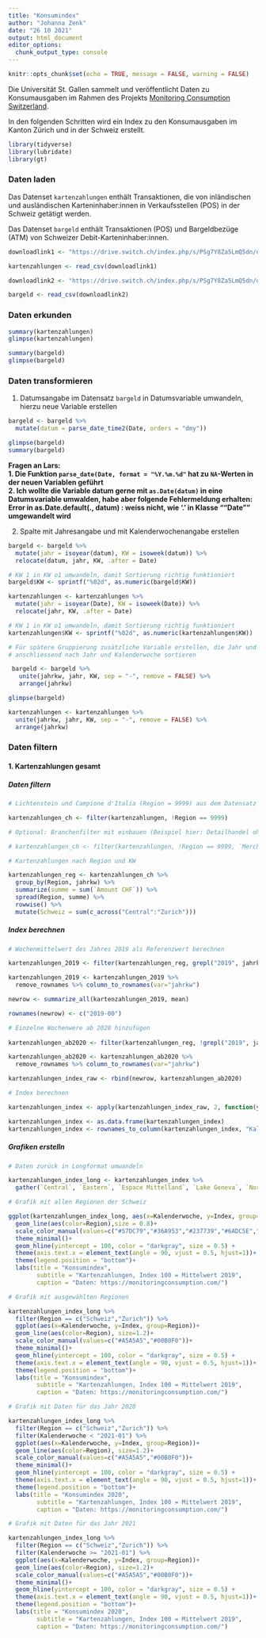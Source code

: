 ---
title: "Konsumindex"
author: "Johanna Zenk"
date: "26 10 2021"
output: html_document
editor_options: 
  chunk_output_type: console
---

```{r setup, include=FALSE}
knitr::opts_chunk$set(echo = TRUE, message = FALSE, warning = FALSE)
```

Die Universität St. Gallen sammelt und veröffentlicht Daten zu Konsumausgaben im Rahmen des Projekts [Monitoring Consumption Switzerland](https://monitoringconsumption.com/).

In den folgenden Schritten wird ein Index zu den Konsumausgaben im Kanton Zürich und in der Schweiz erstellt.

```{r packages}

library(tidyverse)
library(lubridate)
library(gt)

```

### Daten laden

Das Datenset ``kartenzahlungen`` enthält Transaktionen, die von inländischen und ausländischen Karteninhaber:innen in Verkaufsstellen (POS) in der Schweiz getätigt werden.

Das Datenset ``bargeld`` enthält Transaktionen (POS) und Bargeldbezüge (ATM) von Schweizer Debit-Karteninhaber:innen.

```{r}

downloadlink1 <- "https://drive.switch.ch/index.php/s/PSg7Y8Za5LmQ5dn/download?path=%2F2_ACQUIRING%20DATA&files=ACQ_POS_Grossregion_NOGA.csv"

kartenzahlungen <- read_csv(downloadlink1)

downloadlink2 <- "https://drive.switch.ch/index.php/s/PSg7Y8Za5LmQ5dn/download?path=%2F3_ISSUING%20DATA&files=DEBIT_Merchanttype_Grossregion.csv"

bargeld <- read_csv(downloadlink2)

```

### Daten erkunden

```{r}

summary(kartenzahlungen)
glimpse(kartenzahlungen)

summary(bargeld)
glimpse(bargeld)

```

### Daten transformieren

1. Datumsangabe im Datensatz ``bargeld`` in Datumsvariable umwandeln, hierzu neue Variable erstellen

```{r}

bargeld <- bargeld %>%
  mutate(datum = parse_date_time2(Date, orders = "dmy"))

glimpse(bargeld)
summary(bargeld)

```

**Fragen an Lars:**  
**1. Die Funktion ``parse_date(Date, format = "%Y.%m.%d"`` hat zu ``NA``-Werten in der neuen Variablen geführt**  
**2. Ich wollte die Variable datum gerne mit ``as.Date(datum)`` in eine Datumsvariable umwalden, habe aber folgende Fehlermeldung erhalten:**  
**Error in as.Date.default(., datum) : weiss nicht, wie '.' in Klasse "“Date”" umgewandelt wird**

2. Spalte mit Jahresangabe und mit Kalenderwochenangabe erstellen

```{r}

bargeld <- bargeld %>%
  mutate(jahr = isoyear(datum), KW = isoweek(datum)) %>%
  relocate(datum, jahr, KW, .after = Date)

# KW 1 in KW o1 umwandeln, damit Sortierung richtig funktioniert
bargeld$KW <- sprintf("%02d", as.numeric(bargeld$KW))  

kartenzahlungen <- kartenzahlungen %>%
  mutate(jahr = isoyear(Date), KW = isoweek(Date)) %>%
  relocate(jahr, KW, .after = Date) 

# KW 1 in KW o1 umwandeln, damit Sortierung richtig funktioniert
kartenzahlungen$KW <- sprintf("%02d", as.numeric(kartenzahlungen$KW))  

# Für spätere Gruppierung zusätzliche Variable erstellen, die Jahr und Kalenderwoche vereint
# anschliessend nach Jahr und Kalenderwoche sortieren

 bargeld <- bargeld %>%
   unite(jahrkw, jahr, KW, sep = "-", remove = FALSE) %>% 
   arrange(jahrkw)

glimpse(bargeld)

kartenzahlungen <- kartenzahlungen %>%
  unite(jahrkw, jahr, KW, sep = "-", remove = FALSE) %>%
  arrange(jahrkw)

```


### Daten filtern

#### 1. Kartenzahlungen gesamt

##### Daten filtern

```{r}

# Lichtenstein und Campione d'Italia (Region = 9999) aus dem Datensatz herausfiltern

kartenzahlungen_ch <- filter(kartenzahlungen, !Region == 9999)

# Optional: Branchenfilter mit einbauen (Beispiel hier: Detailhandel ohne Tankstellen)

# kartenzahlungen_ch <- filter(kartenzahlungen, !Region == 9999, `Merchant category` == c("Retail: Food, beverage, tobacco","Retail: Other goods"))

# Kartenzahlungen nach Region und KW

kartenzahlungen_reg <- kartenzahlungen_ch %>%
  group_by(Region, jahrkw) %>%
  summarize(summe = sum(`Amount CHF`)) %>%
  spread(Region, summe) %>%
  rowwise() %>%
  mutate(Schweiz = sum(c_across("Central":"Zurich")))

```

##### Index berechnen

```{r}

# Wochenmittelwert des Jahres 2019 als Referenzwert berechnen

kartenzahlungen_2019 <- filter(kartenzahlungen_reg, grepl("2019", jahrkw))

kartenzahlungen_2019 <- kartenzahlungen_2019 %>% 
  remove_rownames %>% column_to_rownames(var="jahrkw")

newrow <- summarize_all(kartenzahlungen_2019, mean)

rownames(newrow) <- c("2019-00")

# Einzelne Wochenwere ab 2020 hinzufügen
  
kartenzahlungen_ab2020 <- filter(kartenzahlungen_reg, !grepl("2019", jahrkw))

kartenzahlungen_ab2020 <- kartenzahlungen_ab2020 %>% 
  remove_rownames %>% column_to_rownames(var="jahrkw")

kartenzahlungen_index_raw <- rbind(newrow, kartenzahlungen_ab2020)

# Index berechnen

kartenzahlungen_index <- apply(kartenzahlungen_index_raw, 2, function(y) 100 * y / y[1])

kartenzahlungen_index <- as.data.frame(kartenzahlungen_index)
kartenzahlungen_index <- rownames_to_column(kartenzahlungen_index, "Kalenderwoche")

```

##### Grafiken erstelln

```{r}

# Daten zurück in Longformat umwandeln

kartenzahlungen_index_long <- kartenzahlungen_index %>%
  gather(`Central`, `Eastern`, `Espace Mittelland`, `Lake Geneva`, `Northwestern`, `Ticino`, `Zurich`, `Schweiz`, key = "Region", value = "Index")

# Grafik mit allen Regionen der Schweiz

ggplot(kartenzahlungen_index_long, aes(x=Kalenderwoche, y=Index, group=Region))+
  geom_line(aes(color=Region),size = 0.8)+
  scale_color_manual(values=c("#57DC79","#36A953","#237739","#6ADC5E","#82B0BE","#A5A5A5","#A0DCAF","#00B0F0"))+
  theme_minimal()+
  geom_hline(yintercept = 100, color = "darkgray", size = 0.5) +
  theme(axis.text.x = element_text(angle = 90, vjust = 0.5, hjust=1))+
  theme(legend.position = "bottom")+
  labs(title = "Konsumindex",
        subtitle = "Kartenzahlungen, Index 100 = Mittelwert 2019",
        caption = "Daten: https://monitoringconsumption.com/")

# Grafik mit ausgewählten Regionen

kartenzahlungen_index_long %>%
  filter(Region == c("Schweiz","Zurich")) %>%
  ggplot(aes(x=Kalenderwoche, y=Index, group=Region))+
  geom_line(aes(color=Region), size=1.2)+
  scale_color_manual(values=c("#A5A5A5","#00B0F0"))+
  theme_minimal()+
  geom_hline(yintercept = 100, color = "darkgray", size = 0.5) +
  theme(axis.text.x = element_text(angle = 90, vjust = 0.5, hjust=1))+
  theme(legend.position = "bottom")+
  labs(title = "Konsumindex",
        subtitle = "Kartenzahlungen, Index 100 = Mittelwert 2019",
        caption = "Daten: https://monitoringconsumption.com/")

# Grafik mit Daten für das Jahr 2020

kartenzahlungen_index_long %>%
  filter(Region == c("Schweiz","Zurich")) %>%
  filter(Kalenderwoche < "2021-01") %>%
  ggplot(aes(x=Kalenderwoche, y=Index, group=Region))+
  geom_line(aes(color=Region), size=1.2)+
  scale_color_manual(values=c("#A5A5A5","#00B0F0"))+
  theme_minimal()+
  geom_hline(yintercept = 100, color = "darkgray", size = 0.5) +
  theme(axis.text.x = element_text(angle = 90, vjust = 0.5, hjust=1))+
  theme(legend.position = "bottom")+
  labs(title = "Konsumindex 2020",
        subtitle = "Kartenzahlungen, Index 100 = Mittelwert 2019",
        caption = "Daten: https://monitoringconsumption.com/")

# Grafik mit Daten für das Jahr 2021

kartenzahlungen_index_long %>%
  filter(Region == c("Schweiz","Zurich")) %>%
  filter(Kalenderwoche >= "2021-01") %>%
  ggplot(aes(x=Kalenderwoche, y=Index, group=Region))+
  geom_line(aes(color=Region), size=1.2)+
  scale_color_manual(values=c("#A5A5A5","#00B0F0"))+
  theme_minimal()+
  geom_hline(yintercept = 100, color = "darkgray", size = 0.5) +
  theme(axis.text.x = element_text(angle = 90, vjust = 0.5, hjust=1))+
  theme(legend.position = "bottom")+
  labs(title = "Konsumindex 2020",
        subtitle = "Kartenzahlungen, Index 100 = Mittelwert 2019",
        caption = "Daten: https://monitoringconsumption.com/")

```

